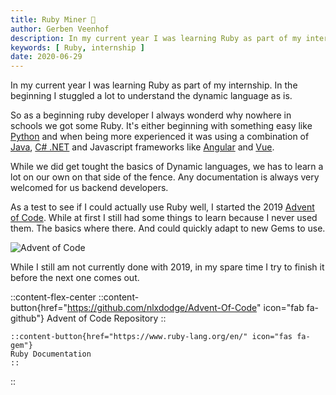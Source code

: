 ```yaml
---
title: Ruby Miner 💎
author: Gerben Veenhof
description: In my current year I was learning Ruby as part of my internship. In the beginning I stuggled a lot to understand the dynamic language as is.
keywords: [ Ruby, internship ]
date: 2020-06-29
---
```


In my current year I was learning Ruby as part of my internship. In the beginning I stuggled a lot to understand the dynamic language as is.

So as a beginning ruby developer I always wonderd why nowhere in schools we got some Ruby. It's either beginning with something easy like [Python](https://python.org/) and when being more experienced it was using a combination of [Java](https://www.java.com/nl/), [C# .NET](https://dotnet.microsoft.com/) and Javascript frameworks like [Angular](https://angular.io/) and [Vue](https://vuejs.org/).

While we did get tought the basics of Dynamic languages, we has to learn a lot on our own on that side of the fence. Any documentation is always very welcomed for us backend developers.

As a test to see if I could actually use Ruby well, I started the 2019 [Advent of Code](https://adventofcode.com/2019). While at first I still had some things to learn because I never used them. The basics where there. And could quickly adapt to new Gems to use.

![Advent of Code](/images/posts/advent_of_code.webp)

While I still am not currently done with 2019, in my spare time I try to finish it before the next one comes out.

::content-flex-center
    ::content-button{href="https://github.com/nlxdodge/Advent-Of-Code" icon="fab fa-github"}
    Advent of Code Repository
    ::

    ::content-button{href="https://www.ruby-lang.org/en/" icon="fas fa-gem"}
    Ruby Documentation
    ::
::
